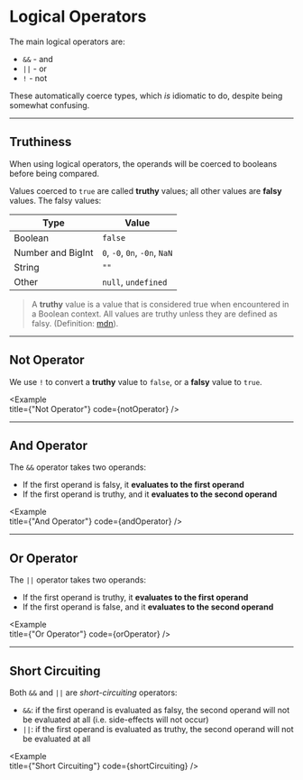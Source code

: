 
# Logical Operators

The main logical operators are:

- `&&` - and
- `||` - or
- `!` - not

These automatically coerce types, which _is_ idiomatic to do, despite being somewhat confusing.

---

## Truthiness

When using logical operators, the operands will be coerced to booleans before being compared. 

Values coerced to `true` are called **truthy** values; all other values are **falsy** values. The falsy values:

| Type | Value |
| --- | --- |
| Boolean | `false` |
| Number and BigInt | `0`, `-0`, `0n`, `-0n`, `NaN` |
| String | `""` |
| Other | `null`, `undefined` |

> A **truthy** value is a value that is considered true when encountered in a Boolean context. All values are truthy unless they are defined as falsy. (Definition: [mdn](https://developer.mozilla.org/en-US/docs/Glossary/Truthy)).

---

## Not Operator

We use `!` to convert a **truthy** value to `false`, or a **falsy** value to `true`.

<Example   
  title={"Not Operator"}
  code={notOperator}
/>

---

## And Operator

The `&&` operator takes two operands: 

- If the first operand is falsy, it **evaluates to the first operand** 
- If the first operand is truthy, and it **evaluates to the second operand**

<Example   
  title={"And Operator"}
  code={andOperator}
/>

---

## Or Operator

The `||` operator takes two operands: 

- If the first operand is truthy, it **evaluates to the first operand** 
- If the first operand is false, and it **evaluates to the second operand**

<Example   
  title={"Or Operator"}
  code={orOperator}
/>

---

## Short Circuiting

Both `&&` and `||` are _short-circuiting_ operators:

- `&&`: if the first operand is evaluated as falsy, the second operand will not be evaluated at all (i.e. side-effects will not occur)
- `||`: if the first operand is evaluated as truthy, the second operand will not be evaluated at all

<Example   
  title={"Short Circuiting"}
  code={shortCircuiting}
/>